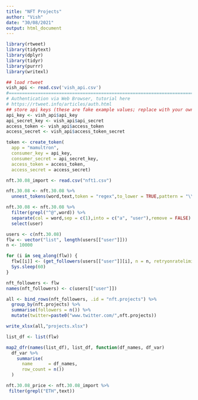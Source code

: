 ```yaml
---
title: "NFT Projects"
author: "Vish"
date: "30/08/2021"
output: html_document
---
```


```r
library(rtweet)
library(tidytext)
library(dplyr)
library(tidyr)
library(purrr)
library(writexl)
```


```r
## load rtweet
vish_api <- read.csv('vish_api.csv')
#============================================================================
# Authentication via Web Browser, tutorial here
# https://rtweet.info/articles/auth.html
## store api keys (these are fake example values; replace with your own keys)
api_key <- vish_api$api_key
api_secret_key <- vish_api$api_secret
access_token <- vish_api$access_token 
access_secret <- vish_api$access_token_secret

token <- create_token(
  app = "mamultron",
  consumer_key = api_key,
  consumer_secret = api_secret_key,
  access_token = access_token,
  access_secret = access_secret)
```



```r
nft.30.08_import <- read.csv("nft1.csv")
```

```r
nft.30.08 <- nft.30.08 %>%
  unnest_tokens(word,text,token = "regex",to_lower = TRUE,pattern = "\\s+") 
```

```r
nft.30.08 <- nft.30.08 %>%
  filter(grepl("^@",word)) %>% 
  separate(col = word,sep = c(1),into = c("a", "user"),remove = FALSE) %>% 
  select(user)

```



```r
users <- c(nft.30.08)
flw <- vector("list", length(users[["user"]]))
n <- 10000

for (i in seq_along(flw)) {
  flw[[i]] <- (get_followers(users[["user"]][i], n = n, retryonratelimit = TRUE))
  Sys.sleep(60)
}
```


```r
nft_followers <- flw
names(nft_followers) <- c(users[["user"]])

```


```r
all <- bind_rows(nft_followers, .id = "nft.projects") %>% 
  group_by(nft.projects) %>% 
  summarise(followers = n()) %>% 
  mutate(twitter=paste0("www.twitter.com/",nft.projects))

```

```r
write_xlsx(all,"projects.xlsx")
```




```r
list_df <- list(flw)

map2_dfr(names(list_df), list_df, function(df_names, df_var) 
  df_var %>% 
    summarise(
      name      = df_names,
      row_count = n())
  )
```

```r
nft.30.08_price <- nft.30.08_import %>% 
 filter(grepl("ETH",text))
```







